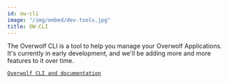 ```yaml
---
id: ow-cli
image: "/img/embed/dev-tools.jpg"
title: OW-CLI
---
```


The Overwolf CLI is a tool to help you manage your Overwolf Applications. It's currently in early development, and we'll be adding more and more features to it over time.

[`Overwolf CLI and documentation`](https://www.npmjs.com/package/@overwolf/ow-cli)
